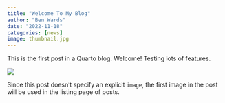```yaml
---
title: "Welcome To My Blog"
author: "Ben Wards"
date: "2022-11-18"
categories: [news]
image: thumbnail.jpg
---
```



This is the first post in a Quarto blog. Welcome! Testing lots of features.

![](thumbnail.jpg)

Since this post doesn't specify an explicit `image`, the first image in the post will be used in the listing page of posts.
